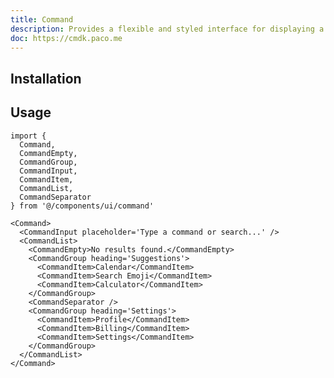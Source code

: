 ```yaml
---
title: Command
description: Provides a flexible and styled interface for displaying a list of commands or options.
doc: https://cmdk.paco.me
---
```


<ComponentPreview name='command/command' />

## Installation

<ComponentInstallation name='command' />

## Usage

```tsx
import {
  Command,
  CommandEmpty,
  CommandGroup,
  CommandInput,
  CommandItem,
  CommandList,
  CommandSeparator
} from '@/components/ui/command'
```

```tsx
<Command>
  <CommandInput placeholder='Type a command or search...' />
  <CommandList>
    <CommandEmpty>No results found.</CommandEmpty>
    <CommandGroup heading='Suggestions'>
      <CommandItem>Calendar</CommandItem>
      <CommandItem>Search Emoji</CommandItem>
      <CommandItem>Calculator</CommandItem>
    </CommandGroup>
    <CommandSeparator />
    <CommandGroup heading='Settings'>
      <CommandItem>Profile</CommandItem>
      <CommandItem>Billing</CommandItem>
      <CommandItem>Settings</CommandItem>
    </CommandGroup>
  </CommandList>
</Command>
```
